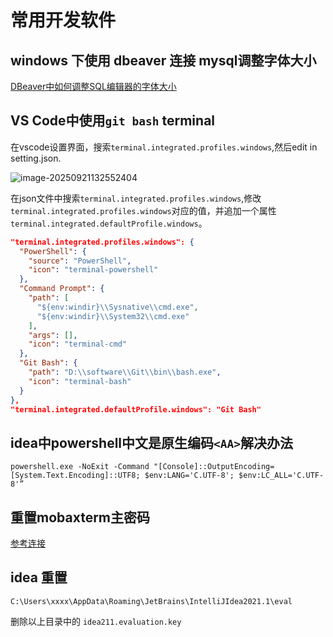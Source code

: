 # 常用开发软件

## windows 下使用 dbeaver 连接 mysql调整字体大小

[DBeaver中如何调整SQL编辑器的字体大小](https://www.cnblogs.com/guolaoshi/p/11750723.html)


## VS Code中使用`git bash` terminal

在vscode设置界面，搜索`terminal.integrated.profiles.windows`,然后edit in setting.json.

![image-20250921132552404](https://s2.loli.net/2025/09/21/ahpwFIRPrqTKZ9z.png)

在json文件中搜索`terminal.integrated.profiles.windows`,修改`terminal.integrated.profiles.windows`对应的值，并追加一个属性`terminal.integrated.defaultProfile.windows`。

```json
"terminal.integrated.profiles.windows": {
  "PowerShell": {
    "source": "PowerShell",
    "icon": "terminal-powershell"
  },
  "Command Prompt": {
    "path": [
      "${env:windir}\\Sysnative\\cmd.exe",
      "${env:windir}\\System32\\cmd.exe"
    ],
    "args": [],
    "icon": "terminal-cmd"
  },
  "Git Bash": {
    "path": "D:\\software\\Git\\bin\\bash.exe",
    "icon": "terminal-bash"
  }
},
"terminal.integrated.defaultProfile.windows": "Git Bash"

```

## idea中powershell中文是原生编码`<AA>`解决办法

```
powershell.exe -NoExit -Command "[Console]::OutputEncoding=[System.Text.Encoding]::UTF8; $env:LANG='C.UTF-8'; $env:LC_ALL='C.UTF-8'”
```

## 重置mobaxterm主密码

[参考连接](https://www.cnblogs.com/johnsonzzz/p/15158499.html)

## idea 重置

`C:\Users\xxxx\AppData\Roaming\JetBrains\IntelliJIdea2021.1\eval`

删除以上目录中的 `idea211.evaluation.key`


<TailProtocal />
